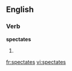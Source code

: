 
==English==

===Verb===
'''spectates'''

# {{third-person singular of|spectate}}

[[fr:spectates]]
[[vi:spectates]]